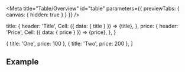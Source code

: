 

<Meta
  title="Table/Overview"
  id="table"
  parameters={{ previewTabs: { canvas: { hidden: true } } }}
/>

  title: {
    header: 'Title',
    Cell: ({ data: { title } }) => <span>{title}</span>,
  },
  price: {
    header: 'Price',
    Cell: ({ data: { price } }) => <span>{price}</span>,
  },
}

  { title: 'One', price: 100 },
  { title: 'Two', price: 200 },
]

<TableReadme />

## Example

<Canvas>
  <Table columns={columns} data={data} />
</Canvas>
